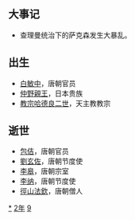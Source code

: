 {{yearTOC|792|唐'''[[貞元_(唐朝)|貞元]]八年'''；南诏'''[[上元_(南诏)|上元]]九年'''；日本'''[[延曆|延曆]]十一年'''；渤海国'''[[大興_(渤海)|大興]]五十五年'''}}

== 大事记 ==
*查理曼统治下的萨克森发生大暴乱。

== 出生 ==
*[[白敏中|白敏中]]，唐朝官员
*[[仲野親王|仲野親王]]，日本贵族
*[[教宗哈德良二世|教宗哈德良二世]]，天主教教宗

== 逝世 ==
{{Wikisource year mention}}
*[[包佶|包佶]]，唐朝官员
*[[劉玄佐|劉玄佐]]，唐朝节度使
*[[李皋|李皋]]，唐朝宗室
*[[李纳|李纳]]，唐朝节度使
*[[徑山法欽|徑山法欽]]，唐朝僧人

[[Category:792年|*]]
[[Category:790年代|2年]]
[[Category:8世纪各年|9]]